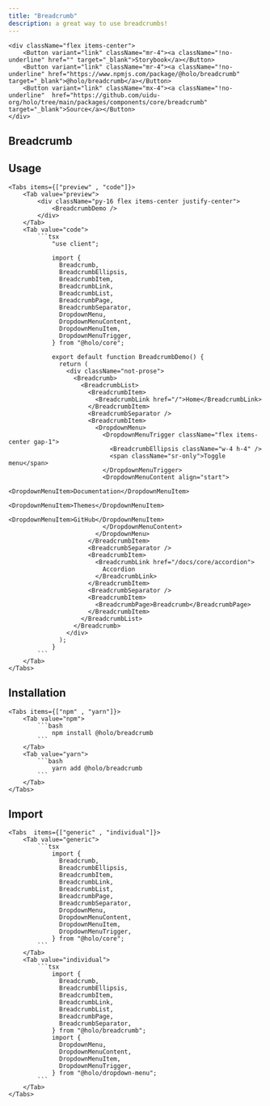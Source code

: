 ```yaml
---
title: "Breadcrumb"
description: a great way to use breadcrumbs!
---
```



    <div className="flex items-center">
        <Button variant="link" className="mr-4"><a className="!no-underline" href="" target="_blank">Storybook</a></Button>
        <Button variant="link" className="mr-4"><a className="!no-underline" href="https://www.npmjs.com/package/@holo/breadcrumb" target="_blank">@holo/breadcrumb</a></Button>
        <Button variant="link" className="mx-4"><a className="!no-underline"  href="https://github.com/uidu-org/holo/tree/main/packages/components/core/breadcrumb" target="_blank">Source</a></Button>
    </div>

## Breadcrumb

<BreadcrumbDemo />

## Usage

    <Tabs items={["preview" , "code"]}>
        <Tab value="preview">
            <div className="py-16 flex items-center justify-center">
                <BreadcrumbDemo />
            </div>
        </Tab>
        <Tab value="code">
            ```tsx
                "use client";

                import {
                  Breadcrumb,
                  BreadcrumbEllipsis,
                  BreadcrumbItem,
                  BreadcrumbLink,
                  BreadcrumbList,
                  BreadcrumbPage,
                  BreadcrumbSeparator,
                  DropdownMenu,
                  DropdownMenuContent,
                  DropdownMenuItem,
                  DropdownMenuTrigger,
                } from "@holo/core";

                export default function BreadcrumbDemo() {
                  return (
                    <div className="not-prose">
                      <Breadcrumb>
                        <BreadcrumbList>
                          <BreadcrumbItem>
                            <BreadcrumbLink href="/">Home</BreadcrumbLink>
                          </BreadcrumbItem>
                          <BreadcrumbSeparator />
                          <BreadcrumbItem>
                            <DropdownMenu>
                              <DropdownMenuTrigger className="flex items-center gap-1">
                                <BreadcrumbEllipsis className="w-4 h-4" />
                                <span className="sr-only">Toggle menu</span>
                              </DropdownMenuTrigger>
                              <DropdownMenuContent align="start">
                                <DropdownMenuItem>Documentation</DropdownMenuItem>
                                <DropdownMenuItem>Themes</DropdownMenuItem>
                                <DropdownMenuItem>GitHub</DropdownMenuItem>
                              </DropdownMenuContent>
                            </DropdownMenu>
                          </BreadcrumbItem>
                          <BreadcrumbSeparator />
                          <BreadcrumbItem>
                            <BreadcrumbLink href="/docs/core/accordion">
                              Accordion
                            </BreadcrumbLink>
                          </BreadcrumbItem>
                          <BreadcrumbSeparator />
                          <BreadcrumbItem>
                            <BreadcrumbPage>Breadcrumb</BreadcrumbPage>
                          </BreadcrumbItem>
                        </BreadcrumbList>
                      </Breadcrumb>
                    </div>
                  );
                }
            ```
        </Tab>
    </Tabs>

## Installation

    <Tabs items={["npm" , "yarn"]}>
        <Tab value="npm">
            ```bash
                npm install @holo/breadcrumb
            ```
        </Tab>
        <Tab value="yarn">
            ```bash
                yarn add @holo/breadcrumb
            ```
        </Tab>
    </Tabs>

## Import

    <Tabs  items={["generic" , "individual"]}>
        <Tab value="generic">
            ```tsx
                import {
                  Breadcrumb,
                  BreadcrumbEllipsis,
                  BreadcrumbItem,
                  BreadcrumbLink,
                  BreadcrumbList,
                  BreadcrumbPage,
                  BreadcrumbSeparator,
                  DropdownMenu,
                  DropdownMenuContent,
                  DropdownMenuItem,
                  DropdownMenuTrigger,
                } from "@holo/core";
            ```
        </Tab>
        <Tab value="individual">
            ```tsx
                import {
                  Breadcrumb,
                  BreadcrumbEllipsis,
                  BreadcrumbItem,
                  BreadcrumbLink,
                  BreadcrumbList,
                  BreadcrumbPage,
                  BreadcrumbSeparator,
                } from "@holo/breadcrumb";
                import {
                  DropdownMenu,
                  DropdownMenuContent,
                  DropdownMenuItem,
                  DropdownMenuTrigger,
                } from "@holo/dropdown-menu";
            ```
        </Tab>
    </Tabs>
